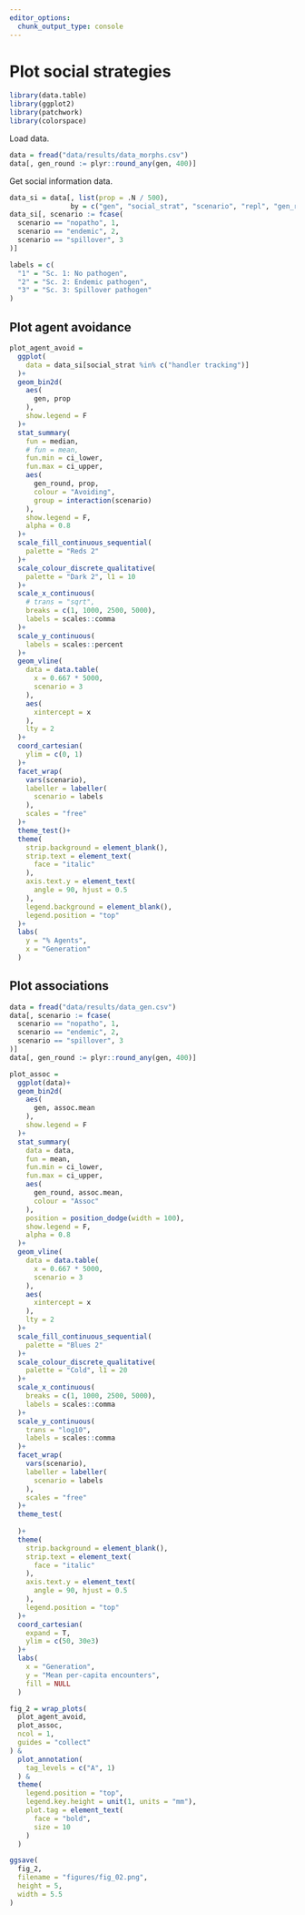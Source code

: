 ```yaml
---
editor_options: 
  chunk_output_type: console
---
```


# Plot social strategies

```r
library(data.table)
library(ggplot2)
library(patchwork)
library(colorspace)
```

Load data.

```r
data = fread("data/results/data_morphs.csv")
data[, gen_round := plyr::round_any(gen, 400)]
```

Get social information data.

```r
data_si = data[, list(prop = .N / 500), 
               by = c("gen", "social_strat", "scenario", "repl", "gen_round")]
data_si[, scenario := fcase(
  scenario == "nopatho", 1,
  scenario == "endemic", 2,
  scenario == "spillover", 3
)]
```

```r
labels = c(
  "1" = "Sc. 1: No pathogen",
  "2" = "Sc. 2: Endemic pathogen",
  "3" = "Sc. 3: Spillover pathogen"
)
```

## Plot agent avoidance

```r
plot_agent_avoid =
  ggplot(
    data = data_si[social_strat %in% c("handler tracking")]
  )+
  geom_bin2d(
    aes(
      gen, prop
    ),
    show.legend = F
  )+
  stat_summary(
    fun = median,
    # fun = mean,
    fun.min = ci_lower,
    fun.max = ci_upper,
    aes(
      gen_round, prop,
      colour = "Avoiding",
      group = interaction(scenario)
    ),
    show.legend = F,
    alpha = 0.8
  )+
  scale_fill_continuous_sequential(
    palette = "Reds 2"
  )+
  scale_colour_discrete_qualitative(
    palette = "Dark 2", l1 = 10
  )+
  scale_x_continuous(
    # trans = "sqrt",
    breaks = c(1, 1000, 2500, 5000),
    labels = scales::comma
  )+
  scale_y_continuous(
    labels = scales::percent
  )+
  geom_vline(
    data = data.table(
      x = 0.667 * 5000,
      scenario = 3
    ),
    aes(
      xintercept = x
    ),
    lty = 2
  )+
  coord_cartesian(
    ylim = c(0, 1)
  )+
  facet_wrap(
    vars(scenario),
    labeller = labeller(
      scenario = labels
    ),
    scales = "free"
  )+
  theme_test()+
  theme(
    strip.background = element_blank(),
    strip.text = element_text(
      face = "italic"
    ),
    axis.text.y = element_text(
      angle = 90, hjust = 0.5
    ),
    legend.background = element_blank(),
    legend.position = "top"
  )+
  labs(
    y = "% Agents",
    x = "Generation"
  )
```

## Plot associations

```r
data = fread("data/results/data_gen.csv")
data[, scenario := fcase(
  scenario == "nopatho", 1,
  scenario == "endemic", 2,
  scenario == "spillover", 3
)]
data[, gen_round := plyr::round_any(gen, 400)]
```


```r
plot_assoc =
  ggplot(data)+
  geom_bin2d(
    aes(
      gen, assoc.mean
    ),
    show.legend = F
  )+
  stat_summary(
    data = data,
    fun = mean,
    fun.min = ci_lower, 
    fun.max = ci_upper,
    aes(
      gen_round, assoc.mean,
      colour = "Assoc"
    ),
    position = position_dodge(width = 100),
    show.legend = F,
    alpha = 0.8
  )+
  geom_vline(
    data = data.table(
      x = 0.667 * 5000,
      scenario = 3
    ),
    aes(
      xintercept = x
    ),
    lty = 2
  )+
  scale_fill_continuous_sequential(
    palette = "Blues 2"
  )+
  scale_colour_discrete_qualitative(
    palette = "Cold", l1 = 20
  )+
  scale_x_continuous(
    breaks = c(1, 1000, 2500, 5000),
    labels = scales::comma
  )+
  scale_y_continuous(
    trans = "log10",
    labels = scales::comma
  )+
  facet_wrap(
    vars(scenario),
    labeller = labeller(
      scenario = labels
    ),
    scales = "free"
  )+
  theme_test(
    
  )+
  theme(
    strip.background = element_blank(),
    strip.text = element_text(
      face = "italic"
    ),
    axis.text.y = element_text(
      angle = 90, hjust = 0.5
    ),
    legend.position = "top"
  )+
  coord_cartesian(
    expand = T,
    ylim = c(50, 30e3)
  )+
  labs(
    x = "Generation",
    y = "Mean per-capita encounters",
    fill = NULL
  )
```

```r
fig_2 = wrap_plots(
  plot_agent_avoid,
  plot_assoc,
  ncol = 1,
  guides = "collect"
) &
  plot_annotation(
    tag_levels = c("A", 1)
  ) &
  theme(
    legend.position = "top",
    legend.key.height = unit(1, units = "mm"),
    plot.tag = element_text(
      face = "bold",
      size = 10
    )
  )

ggsave(
  fig_2,
  filename = "figures/fig_02.png",
  height = 5,
  width = 5.5
)
```

